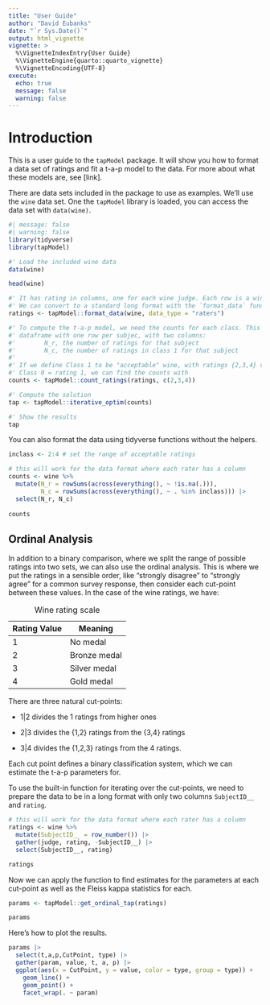 ---
title: "User Guide"
author: "David Eubanks"
date: "`r Sys.Date()`"
output: html_vignette
vignette: >
  %\VignetteIndexEntry{User Guide}
  %\VignetteEngine{quarto::quarto_vignette}
  %\VignetteEncoding{UTF-8}
execute:
  echo: true
  message: false
  warning: false
---

# Introduction

This is a user guide to the `tapModel` package. It will show you how to format a data set of ratings and fit a t-a-p model to the data. For more about what these models are, see \[link\].

There are data sets included in the package to use as examples. We'll use the `wine` data set. One the `tapModel` library is loaded, you can access the data set with `data(wine)`.

```{r}
#| message: false
#| warning: false
library(tidyverse)
library(tapModel)

#' Load the included wine data
data(wine)

head(wine)

#' It has rating in columns, one for each wine judge. Each row is a wine.
#' We can convert to a standard long format with the `format_data` function.
ratings <- tapModel::format_data(wine, data_type = "raters")

#' To compute the t-a-p model, we need the counts for each class. This is a 
#' dataframe with one row per subjec, with two columns:
#'        N_r, the number of ratings for that subject
#'        N_c, the number of ratings in class 1 for that subject
#'        
#' If we define Class 1 to be "acceptable" wine, with ratings {2,3,4} vs 
#' Class 0 = rating 1, we can find the counts with
counts <- tapModel::count_ratings(ratings, c(2,3,4))

#' Compute the solution
tap <- tapModel::iterative_optim(counts)

#' Show the results
tap

```

You can also format the data using tidyverse functions without the helpers.

```{r}
inclass <- 2:4 # set the range of acceptable ratings

# this will work for the data format where each rater has a column
counts <- wine %>%
  mutate(N_r = rowSums(across(everything(), ~ !is.na(.))),   
         N_c = rowSums(across(everything(), ~ . %in% inclass))) |> 
  select(N_r, N_c)
          
counts        
```

## Ordinal Analysis

In addition to a binary comparison, where we split the range of possible ratings into two sets, we can also use the ordinal analysis. This is where we put the ratings in a sensible order, like "strongly disagree" to "strongly agree" for a common survey response, then consider each cut-point between these values. In the case of the wine ratings, we have:

| Rating Value | Meaning      |
|--------------|--------------|
| 1            | No medal     |
| 2            | Bronze medal |
| 3            | Silver medal |
| 4            | Gold medal   |

: Wine rating scale

There are three natural cut-points:

-   1\|2 divides the 1 ratings from higher ones

-   2\|3 divides the {1,2} ratings from the {3,4} ratings

-   3\|4 divides the {1,2,3} ratings from the 4 ratings.

Each cut point defines a binary classification system, which we can estimate the t-a-p parameters for.

To use the built-in function for iterating over the cut-points, we need to prepare the data to be in a long format with only two columns `SubjectID__` and `rating`.

```{r}
# this will work for the data format where each rater has a column
ratings <- wine %>%
  mutate(SubjectID__ = row_number()) |> 
  gather(judge, rating, -SubjectID__) |> 
  select(SubjectID__, rating)

ratings
```

Now we can apply the function to find estimates for the parameters at each cut-point as well as the Fleiss kappa statistics for each.

```{r}
params <- tapModel::get_ordinal_tap(ratings)

params
```

Here's how to plot the results.

```{r}
params |> 
  select(t,a,p,CutPoint, type) |> 
  gather(param, value, t, a, p) |> 
  ggplot(aes(x = CutPoint, y = value, color = type, group = type)) +
    geom_line() +
    geom_point() +
    facet_wrap(. ~ param)
```
